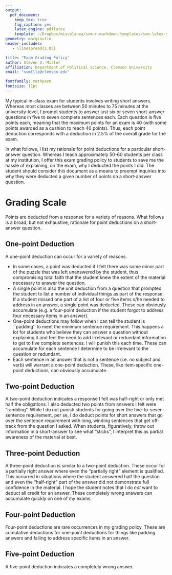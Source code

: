 ```yaml
---
output: 
  pdf_document:
    keep_tex: true
    fig_caption: yes
    latex_engine: pdflatex
    template: ~/Dropbox/miscelanea/svm-r-markdown-templates/svm-latex-statement.tex
geometry: margin=1in
header-includes:
   - \linespread{1.05}

title: "Exam Grading Policy"
author: Steven V. Miller
affiliation: Department of Political Science, Clemson University
email: "svmille@clemson.edu"

fontfamily: mathpazo
fontsize: 11pt
---
```


My typical in-class exam for students involves writing short answers. Whereas most classes are between 50 minutes to 75 minutes at the university-level, I prompt students to answer just six or seven short-answer questions in five to seven complete sentences each. Each question is five points each, meaning that the maximum points for an exam is 40 (with some points awarded as a cushion to reach 40 points). Thus, each point deduction corresponds with a deduction in 2.5% of the overall grade for the exam. 

In what follows, I list my rationale for point deductions for a particular short-answer question. Whereas I teach approximately 50-60 students per class at my institution, I offer this exam grading policy to students to save me the hassle of explaining, on the exam, why I deducted the points I did. The student should consider this document as a means to preempt inquiries into why they were deducted a given number of points on a short-answer question.

# Grading Scale

Points are deducted from a response for a variety of reasons. What follows is a broad, but not exhaustive, rationale for point deductions on a short-answer question.

## One-point Deduction

A one-point deduction can occur for a variety of reasons.

- In some cases, a point was deducted if I felt there was some minor part of the puzzle that was left unanswered by the student, thus compromising total faith that the student knew the extent of the material necessary to answer the question.
- A single point is also the unit deduction from a question that prompted the student to list a number of individual things as part of the response. If a student missed one part of a list of four or five items s/he needed to address in an answer, a single point was deducted. These can obviously accumulate (e.g. a four-point deduction if the student forgot to address four necessary items in an answer).
- One-point deductions may follow when I can tell the student is ``padding'' to meet the minimum sentence requirement. This happens a lot for students who believe they can answer a question without explaining it and feel the need to add irrelevant or redundant information to get to five complete sentences. I will punish this each time. These can accumulate for each sentence I determine to be irrelevant to the question or redundant.
- Each sentence in an answer that is not a sentence (i.e. no subject and verb) will warrant a one-point deduction. These, like item-specific one-point deductions, can obviously accumulate. 

## Two-point Deduction

A two-point deduction indicates a response I felt was half-right or only met half the obligations. I also deducted two points from answers I felt were "rambling". While I do not punish students for going over the five-to-seven-sentence requirement, per se, I do deduct points for short answers that go over the sentence requirement with long, winding sentences that get off-track from the question I asked. When students, figuratively, throw out information in a short-answer to see what "sticks", I interpret this as partial awareness of the material at best.

## Three-point Deduction

A three-point deduction is similar to a two-point deduction. These occur for a partially right answer where even the "partially right" element is qualified. This occurred in situations where the student answered half the question and even the "half-right" part of the answer did not demonstrate full confidence in the material. I hope the student notes that I do *not* want to deduct all credit for an answer. These completely wrong answers can accumulate quickly on one of my exams.

## Four-point Deduction

Four-point deductions are rare occurrences in my grading policy. These are cumulative deductions for one-point deductions for things like padding answers and failing to address specific items in an answer.  

## Five-point Deduction

A five-point deduction indicates a completely wrong answer.